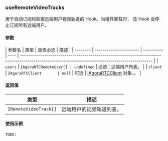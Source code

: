 ### useRemoteVideoTracks

用于自动订阅和获取远端用户视频轨道的 Hook。当组件卸载时， 该 Hook 会停止订阅所有远端用户。

#### 参数

| 参数名   | 类型                   | 是否必选   | 描述 |
| -------- | ---------------------- | ---------- | ---- | ----------------------------------------------------------------------------------------------------------------------------------------------- |
| `users`  | `IAgoraRTCRemoteUser[] | undefined` | 必选 | 远端用户列表。                                                                                                                                  |
| `client` | `IAgoraRTCClient       | null`      | 可选 | [IAgoraRTCClient](https://docportal.shengwang.cn/cn/live-streaming-premium-4.x/API%20Reference/web_ng/interfaces/iagorartcclient.html) 对象。。 |

#### 返回值

| 类型                  | 描述                     |
| --------------------- | ------------------------ |
| `IRemoteVideoTrack[]` | 远端用户的视频轨道列表。 |

#### 使用示例

```
TODO:
```
